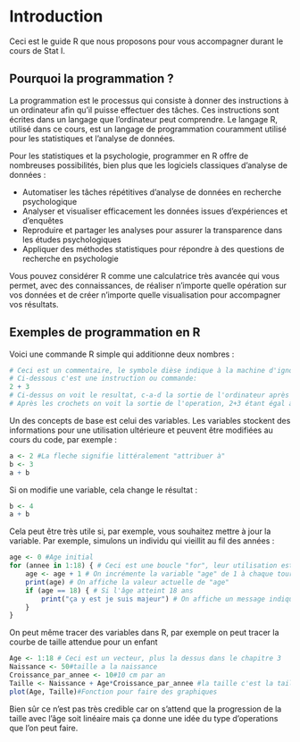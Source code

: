 # Introduction

Ceci est le guide R que nous proposons pour vous accompagner durant le cours de Stat I.

## Pourquoi la programmation ?

La programmation est le processus qui consiste à donner des instructions à un ordinateur afin qu'il puisse effectuer des tâches. Ces instructions sont écrites dans un langage que l’ordinateur peut comprendre. Le langage R, utilisé dans ce cours, est un langage de programmation couramment utilisé pour les statistiques et l’analyse de données.

Pour les statistiques et la psychologie, programmer en R offre de nombreuses possibilités, bien plus que les logiciels classiques d’analyse de données :

- Automatiser les tâches répétitives d’analyse de données en recherche psychologique
- Analyser et visualiser efficacement les données issues d’expériences et d’enquêtes
- Reproduire et partager les analyses pour assurer la transparence dans les études psychologiques
- Appliquer des méthodes statistiques pour répondre à des questions de recherche en psychologie

Vous pouvez considérer R comme une calculatrice très avancée qui vous permet, avec des connaissances, de réaliser n’importe quelle opération sur vos données et de créer n’importe quelle visualisation pour accompagner vos résultats.

## Exemples de programmation en R

Voici une commande R simple qui additionne deux nombres :

```r
# Ceci est un commentaire, le symbole dièse indique à la machine d'ignorer ce texte
# Ci-dessous c'est une instruction ou commande:
2 + 3
# Ci-dessus on voit le resultat, c-a-d la sortie de l'ordinateur après avoir éxecuté l'instruction
# Après les crochets on voit la sortie de l'operation, 2+3 étant égal à 5
```

Un des concepts de base est celui des variables. Les variables stockent des informations pour une utilisation ultérieure et peuvent être modifiées au cours du code, par exemple :

```r
a <- 2 #La fleche signifie littéralement "attribuer à"
b <- 3
a + b
```

Si on modifie une variable, cela change le résultat :

```r
b <- 4
a + b
```

Cela peut être très utile si, par exemple, vous souhaitez mettre à jour la variable. Par exemple, simulons un individu qui vieillit au fil des années :

```r
age <- 0 #Age initial
for (annee in 1:18) { # Ceci est une boucle "for", leur utilisation est détaillée plus tard dans le guide
    age <- age + 1 # On incrémente la variable "age" de 1 à chaque tour de boucle
    print(age) # On affiche la valeur actuelle de "age"
    if (age == 18) { # Si l'âge atteint 18 ans
        print("ça y est je suis majeur") # On affiche un message indiquant la majorité
    }
}
```

On peut même tracer des variables dans R, par exemple on peut tracer la courbe de taille attendue pour un enfant
```r
Age <- 1:18 # Ceci est un vecteur, plus la dessus dans le chapitre 3
Naissance <- 50#taille a la naissance
Croissance_par_annee <- 10#10 cm par an
Taille <- Naissance + Age*Croissance_par_annee #la taille c'est la taille a la naissance + la croissance par annee multipliée par l'age
plot(Age, Taille)#Fonction pour faire des graphiques
```

Bien sûr ce n'est pas très credible car on s'attend que la progression de la taille avec l'âge soit linéaire mais ça donne une idée du type d'operations que l'on peut faire.
